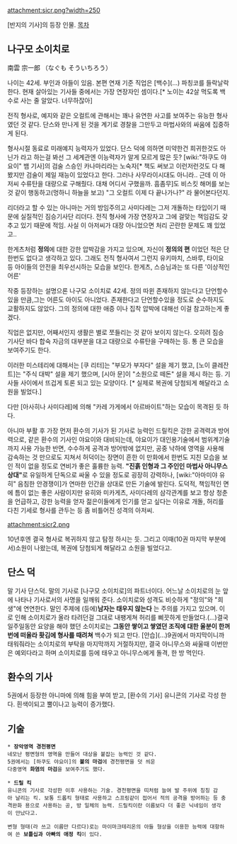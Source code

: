 attachment:sicr.png?width=250

[반지의 기사]의 등장 인물.
[[목차]]

== 나구모 소이치로 ==
南雲 宗一郎 （なぐも そういちろう）

나이는 42세. 부인과 아들이 있음. 본편 연재 기준 직업은 [백수](...) 파칭코를 들락날락한다. 현재 살아있는 기사들 중에서는 가장 연장자인 셈이다.[* 노이는 42살 먹도록 백수로 사는 줄 알았다. 너무하잖아] 

전직 형사로, 예지와 같은 오컬트에 관해서는 꽤나 유연한 사고를 보여주는 유능한 형사 였던 것 같다. 단스와 만나게 된 것을 계기로 경찰을 그만두고 마법사와의 싸움에 집중하게 된다.

형사시절 동료로 미래예지 능력자가 있었다. 단스 덕에 의하면 미약한건 희귀한것도 아닌가 라고 하는걸 봐선 그 세계관엔 이능력자가 알게 모르게 많은 듯? [wiki:"하쿠도 야요이" 뱀 기사]의 검술 스승인 카나마리라는 노숙자[* 책도 써보고 이런저런것도 다 해봤지만 검술이 제일 재능이 있었다고 한다. 그러나 사무라이시대도 아니라.. 근데 이 아저씨 수류탄을 대량으로 구해줬다. 대채 어디서 구했을까. 흠좀무]도 비스킷 해머를 보는것 같이 행동하고(멍하니 하늘을 보고) "그 오컬트 이제 다 끝나가나?" 라 물어본다던지.

리더라고 할 수 있는 아니마는 거의 방임주의고 사미다레는 그저 개돌하는 타입이기 때문에 실질적인 짐승기사단 리더다. 전직 형사에 가장 연장자고 그에 걸맞는 책임감도 갖추고 있기 때문에 적임. 사실 이 아저씨가 대장 아니었으면 처리 곤란한 문제도 꽤 있었고..

한게츠처럼 '''정의'''에 대한 강한 압박감을 가지고 있으며, 자신이 '''정의의 편''' 이었던 적은 단 한번도 없다고 생각하고 있다. 그래도 전직 형사여서 그런지 유키마치, 스바루, 타이요 등 아이들의 안전을 최우선시하는 모습을 보인다. 한게츠, 스승님과는 또 다른 '이상적인 어른'

작중 등장하는 설명으론 나구모 소이치로 42세. 정의 따윈 존재하지 않는다고 단언할수 있을 만큼,그는 어른도 아이도 아니었다. 존재한다고 단언할수있을 정도로 순수하지도 교활하지도 않았다. 그의 정의에 대한 애증 이나 집착 압박에 대해선 이걸 참고하는게 좋겠다.

직업은 없지만, 어째서인지 생활은 별로 쪼들리는 것 같아 보이지 않는다. 오히려 짐승 기사단 바다 합숙 자금의 대부분을 대고 대량으로 수류탄을 구매하는 등. 통 큰 모습을 보여주기도 한다.

이러한 미스테리에 대해서는 [쿠 리터]는 "부모가 부자다" 설을 제기 했고, [노이 클레잔트]는 "주식 대박" 설을 제기 했으며, [시아 문]이 "소원으로 떼돈" 설을 제시 하는 등. 기사들 사이에서 뜨겁게 토론 되고 있는 모양이다. [* 실제로 복권에 당첨되게 해달라고 소원을 빌었다.]

다만 [아사히나 사미다레]에 의해 "카레 가게에서 아르바이트"하는 모습이 목격된 듯 하다.

아니마 부활 후 가장 먼저 환수의 기사가 된 기사로 능력인 드릴킥은 강한 공격력과 방어력으로, 같은 환수의 기사인 야요이와 대비되는데, 야요이가 대인용기술에서 범위계기술까지 사용 가능한 반면, 수수하게 공격과 방어밖에 없지만, 공중 낙하에 영역을 사용해 감속하는 것 만으로도 지쳐서 허덕이는 장면이 흔한 이 만화에서 한번도 지친 모습을 보인 적이 없을 정도로 연비가 좋은 훌륭한 능력. '''"진흙 인형과 그 주인인 마법사 아니무스 상대"'''로 유일하게 단독으로 싸울 수 있을 정도로 굉장히 강력하나, [wiki:"아마미야 유히" 음침한 안경쟁이]가 연마한 인간을 상대로 만든 기술에 발린다. 
도덕적, 책임적인 면에 틈이 없는 좋은 사람이지만 유히와 미카게츠, 사미다레의 삼각관계를 보고 항상 청춘을 언급하고, 강한 능력을 얻자 젊은이들에게 인기를 얻고 싶다는 이유로 개돌, 허리를 다친 기세로 형사를 관두는 등 좀 비틀어진 성격의 아저씨.



attachment:sicr2.png

10년후엔 결국 형사로 복귀하지 않고 탐정 하시는 듯.
그리고 이때(10권 마지막 부분에서)소원이 나왔는데, 복권에 당첨되게 해달라고 소원을 빌었다고.

== 단스 덕 ==
말 기사 단스덕. 말의 기사로 [나구모 소이치로]의 파트너이다.
어느날 소이치로의 눈 앞에 나타나 기사로서의 사명을 일깨워 준다. 소이치로와 성격도 비슷하게 "정의"와 "희생"에 연연한다. 말인 주제에 (등에)'''남자는 태우지 않는다''' 는 주의를 가지고 있으며. 이로 인해 소이치로가 올라 타려던걸 그대로 내팽게쳐 허리를 삐끗하게 만들었다.(...)결국 일주일동안 요양을 해야 했던 소이치로는 '''그동안 쌓이고 쌓였던 조직에 대한 울분이 한꺼번에 떠올라 홧김에 형사를 때려쳐''' 백수가 되고 만다. [안습](...)9권에서 마지막이니까 태워줘라는 소이치로의 부탁을 마지막까지 거절하지만, 결국 아니무스와 싸울때 이번만은 예외다라고 하며 소이치로를 등에 태우고 아니무스에게 돌격, 한 방 먹인다.

== 환수의 기사  ==
5권에서 등장한 아니마에 의해 힘을 부여 받고, [환수의 기사] 유니콘의 기사로 각성 한다. 흰색이되고 뿔이나고 능력이 증가했다.

== 기술 ==
 * '''장악영역 경천평면'''
 네모난 평면형의 영역을 만들어 대상을 붙잡는 능력인 것 같다.
 5권에서는 [하쿠도 야요이]의 '''불의 마검'''에 경천평면을 덧 씌운  
 다중영역 '''화염의 마검'''을 보여주기도 했다.

 * '''드릴 킥'''
 유니콘의 기사로 각성한 이후 사용하는 기술. 경천평면을 띠처럼 늘여 발 주위에 칭칭 감아 날리는 킥. 보통 드롭킥 형태로 사용하고 스프링같이 접어서 적의 공격을 방어하는 등 충격완화 용으로 사용하는 공, 방 일체의 능력. 드릴킥이란 이름보다 더 좋은 닉네임이 생각이 안났다고.

 변형 형태(라 쓰고 이름만 다르다)로는 마이마크테리온의 아들 형상을 이용한 능력에 대항하여 쓴 '''보틀십과 아빠의 애정 킥'''이 있다.
